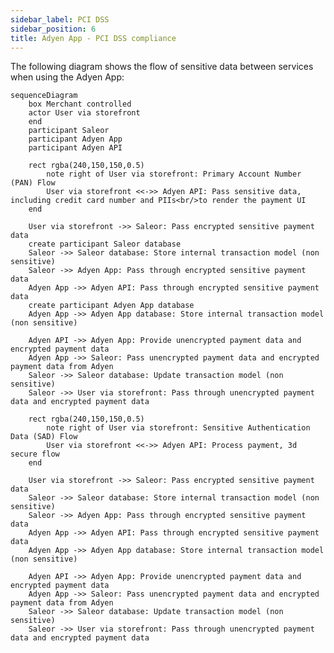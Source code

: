 ```yaml
---
sidebar_label: PCI DSS
sidebar_position: 6
title: Adyen App - PCI DSS compliance
---
```


The following diagram shows the flow of sensitive data between services when using the Adyen App:

```mermaid
sequenceDiagram
    box Merchant controlled
    actor User via storefront
    end
    participant Saleor
    participant Adyen App
    participant Adyen API

    rect rgba(240,150,150,0.5)
        note right of User via storefront: Primary Account Number (PAN) Flow
        User via storefront <<->> Adyen API: Pass sensitive data, including credit card number and PIIs<br/>to render the payment UI
    end

    User via storefront ->> Saleor: Pass encrypted sensitive payment data
    create participant Saleor database
    Saleor ->> Saleor database: Store internal transaction model (non sensitive)
    Saleor ->> Adyen App: Pass through encrypted sensitive payment data
    Adyen App ->> Adyen API: Pass through encrypted sensitive payment data
    create participant Adyen App database
    Adyen App ->> Adyen App database: Store internal transaction model (non sensitive)

    Adyen API ->> Adyen App: Provide unencrypted payment data and encrypted payment data
    Adyen App ->> Saleor: Pass unencrypted payment data and encrypted payment data from Adyen
    Saleor ->> Saleor database: Update transaction model (non sensitive)
    Saleor ->> User via storefront: Pass through unencrypted payment data and encrypted payment data 

    rect rgba(240,150,150,0.5)
        note right of User via storefront: Sensitive Authentication Data (SAD) Flow
        User via storefront <<->> Adyen API: Process payment, 3d secure flow
    end

    User via storefront ->> Saleor: Pass encrypted sensitive payment data
    Saleor ->> Saleor database: Store internal transaction model (non sensitive)
    Saleor ->> Adyen App: Pass through encrypted sensitive payment data
    Adyen App ->> Adyen API: Pass through encrypted sensitive payment data
    Adyen App ->> Adyen App database: Store internal transaction model (non sensitive)

    Adyen API ->> Adyen App: Provide unencrypted payment data and encrypted payment data
    Adyen App ->> Saleor: Pass unencrypted payment data and encrypted payment data from Adyen
    Saleor ->> Saleor database: Update transaction model (non sensitive)
    Saleor ->> User via storefront: Pass through unencrypted payment data and encrypted payment data 
```
